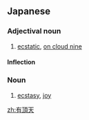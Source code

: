 ==Japanese==
{{ja-kanjitab|う|ちょう|てん|yomi=o}}

===Adjectival noun===
{{ja-adj|うちょうてん|infl=na}}

# [[ecstatic]], [[on cloud nine]]

====Inflection====
{{ja-na|有頂天|うちょうてん}}

===Noun===
{{ja-noun|うちょうてん}}

# [[ecstasy]], [[joy]]

[[zh:有頂天]]